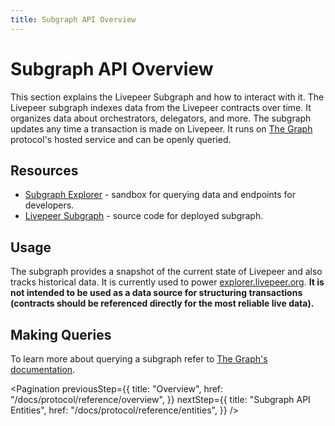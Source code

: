 ```yaml
---
title: Subgraph API Overview
---
```


# Subgraph API Overview

This section explains the Livepeer Subgraph and how to interact with it. The
Livepeer subgraph indexes data from the Livepeer contracts over time. It
organizes data about orchestrators, delegators, and more. The subgraph updates
any time a transaction is made on Livepeer. It runs on
[The Graph](https://thegraph.com/) protocol's hosted service and can be openly
queried.

## Resources

- [Subgraph Explorer](https://thegraph.com/explorer/subgraph/livepeer/arbitrum-one) -
  sandbox for querying data and endpoints for developers.
- [Livepeer Subgraph](https://github.com/livepeer/subgraph/) -
  source code for deployed subgraph.

## Usage

The subgraph provides a snapshot of the current state of Livepeer and also
tracks historical data. It is currently used to power
[explorer.livepeer.org](https://explorer.livepeer.org). **It is not intended to
be used as a data source for structuring transactions (contracts should be
referenced directly for the most reliable live data).**

## Making Queries

To learn more about querying a subgraph refer to
[The Graph's documentation](https://thegraph.com/docs/introduction).

<Pagination
  previousStep={{
    title: "Overview",
    href: "/docs/protocol/reference/overview",
  }}
  nextStep={{
    title: "Subgraph API Entities",
    href: "/docs/protocol/reference/entities",
  }}
/>
